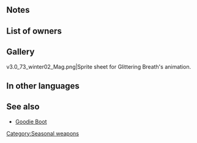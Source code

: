 {{SkillPage Tabs}}{{Weapon Infobox
|tagid=SID_綺羅星のブレス
|weaponType=Dragonstone
|weaponName={{PAGENAME}}
|next=Glittering Breath+
|promotionRarity=5
|promotionTier=1
|required=Fire Breath+
|might=10
|range=1
|effect=During combat, boosts unit's Def/Res by number of allies within 2 spaces × 2. (Maximum bonus of +6 to each stat.) If foe's Range = 2, calculates damage using the lower of foe's Def or Res.
|cost=200
|exclusive=0
|statModifiers=0,10,0,0,0
|properties=
}}
==Notes==
{{LowerDefRes}}

==List of owners==
{{Skill Hero List}}
==Gallery==
<gallery>
v3.0_73_winter02_Mag.png|Sprite sheet for Glittering Breath's animation.
</gallery>

==In other languages==
{{OtherLanguages
|japanese=綺羅星のブレス
|german=Glitzeratem
|spanishEU=Aliento estelar
|spanishLA=Soplo estelar
|french=Souffle brillant
|italian=Soffio brillante
|chineseTW=綺羅星吐息
|portuguese=Sopro estelar
}}
==See also==
* [[Goodie Boot]]
{{Weapons Navbox}}
[[Category:Seasonal weapons]]